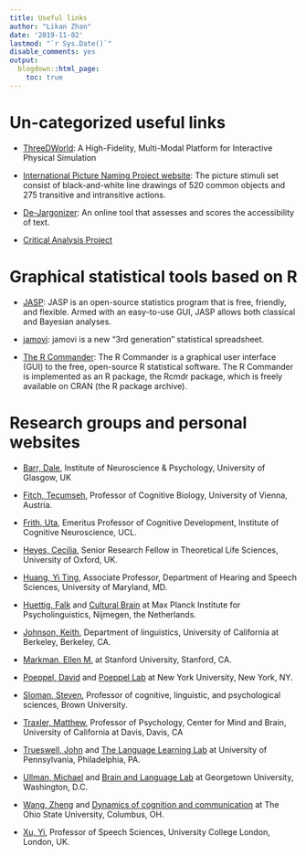 ```yaml
---
title: Useful links
author: "Likan Zhan"
date: '2019-11-02'
lastmod: "`r Sys.Date()`"
disable_comments: yes
output:
  blogdown::html_page:
    toc: true
---
```


# Un-categorized useful links

- [ThreeDWorld](http://www.threedworld.org): A High-Fidelity, Multi-Modal Platform for Interactive Physical Simulation

- [International Picture Naming Project website](https://crl.ucsd.edu/experiments/ipnp/1stimuli.html): The picture stimuli set consist of black-and-white line drawings of 520 common objects and 275 transitive and intransitive actions.

- [De-Jargonizer](http://scienceandpublic.com/): An online tool that assesses and scores the accessibility of text.

- [Critical Analysis Project](http://critical-analysis.org/)

# Graphical statistical tools based on R

- [JASP](https://github.com/jasp-stats/jasp-desktop): JASP is an open-source statistics program that is free, friendly, and flexible. Armed with an easy-to-use GUI, JASP allows both classical and Bayesian analyses.

- [jamovi](https://www.jamovi.org/): jamovi is a new “3rd generation” statistical spreadsheet.

- [The R Commander](https://socialsciences.mcmaster.ca/jfox/Misc/Rcmdr/index.html): The R Commander is a graphical user interface (GUI) to the free, open-source R statistical software. The R Commander is implemented as an R package, the Rcmdr package, which is freely available on CRAN (the R package archive).

# Research groups and personal websites

- [Barr, Dale](https://www.gla.ac.uk/researchinstitutes/neurosciencepsychology/staff/dalebarr/), Institute of Neuroscience & Psychology, University of Glasgow, UK

- [Fitch, Tecumseh](https://homepage.univie.ac.at/tecumseh.fitch/), Professor of Cognitive Biology, University of Vienna, Austria.

- [Frith, Uta](https://sites.google.com/site/utafrith/), Emeritus Professor of Cognitive Development, Institute of Cognitive Neuroscience, UCL.

- [Heyes, Cecilia](http://users.ox.ac.uk/~ascch/index.htm), Senior Research Fellow in Theoretical Life Sciences, University of Oxford, UK.

- [Huang, Yi Ting](https://hesp.umd.edu/facultyprofile/huang/yi-ting), Associate Professor, Department of Hearing and Speech Sciences, University of Maryland, MD.

- [Huettig, Falk](https://www.mpi.nl/people/huettig-falk) and [Cultural Brain](https://culturalbrain.org) at Max Planck Institute for Psycholinguistics, Nijmegen, the Netherlands.

- [Johnson, Keith](http://linguistics.berkeley.edu/~kjohnson/index.html), Department of linguistics, University of California at Berkeley, Berkeley, CA.

- [Markman, Ellen M.](http://markmanlab.stanford.edu/index.html) at Stanford University, Stanford, CA.

- [Poeppel, David](http://as.nyu.edu/content/nyu-as/as/faculty/david-poeppel.html) and [Poeppel Lab](https://wp.nyu.edu/poeppellab/) at New York University, New York, NY.

- [Sloman, Steven](https://sites.google.com/site/slomanlab/lab-members), Professor of cognitive, linguistic, and psychological sciences, Brown University.

- [Traxler, Matthew](https://psychology.ucdavis.edu/people/traxler), Professor of Psychology, Center for Mind and Brain, University of California at Davis, Davis, CA

- [Trueswell, John](http://web.sas.upenn.edu/trueswell-lab/people/trueswell/) and [The Language Learning Lab](http://web.sas.upenn.edu/trueswell-lab/) at University of Pennsylvania, Philadelphia, PA.

- [Ullman, Michael](https://georgetown.app.box.com/s/5lrbyhfe5iq07xim1b13t15tjx7m9hyl) and [Brain and Language Lab](https://brainlang.georgetown.edu) at Georgetown University, Washington, D.C.

- [Wang, Zheng](https://www.thedocc.com/wp-content/uploads/2018/10/WangCV.pdf) and [Dynamics of cognition and communication](https://www.thedocc.com) at The Ohio State University, Columbus, OH.

- [Xu, Yi](http://www.homepages.ucl.ac.uk/~uclyyix/), Professor of Speech Sciences, University College London, London, UK.